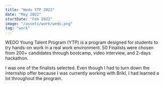 ```yaml
---
title: "Wedo YTP 2022"
date: "May 2022"
startDate: "Feb 2022"
image: "/assets/work/wedo.png"
tag: "work"
---
```


WEDO Young Talent Program (YTP) is a program designed for students to try hands-on work
in a real work environment. 50 Finalists were chosen from 200+ candidates through bootcamp,
video interview, and 2-days hackathon.

I was one of the finalists selected. Even though I had to turn down the internship offer
because I was currently working with Brikl, I had learned a lot throughout the program.
